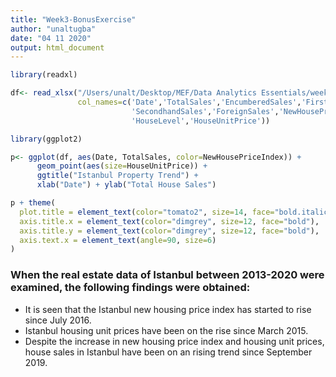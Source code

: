 ```yaml
---
title: "Week3-BonusExercise"
author: "unaltugba"
date: "04 11 2020"
output: html_document
---
```



```r
library(readxl)

df<- read_xlsx("/Users/unalt/Desktop/MEF/Data Analytics Essentials/week3/EVDS_istanbul_property_data.xlsx",skip=36,n_max=94,
               col_names=c('Date','TotalSales','EncumberedSales','FirsthandSales',
                           'SecondhandSales','ForeignSales','NewHousePriceIndex',
                           'HouseLevel','HouseUnitPrice'))

library(ggplot2)

p<- ggplot(df, aes(Date, TotalSales, color=NewHousePriceIndex)) + 
      geom_point(aes(size=HouseUnitPrice)) +
      ggtitle("Istanbul Property Trend") +
      xlab("Date") + ylab("Total House Sales")
```


```r
p + theme(
  plot.title = element_text(color="tomato2", size=14, face="bold.italic", hjust=0.5),
  axis.title.x = element_text(color="dimgrey", size=12, face="bold"),
  axis.title.y = element_text(color="dimgrey", size=12, face="bold"),
  axis.text.x = element_text(angle=90, size=6)
)

```


### When the real estate data of Istanbul between 2013-2020 were examined, the following findings were obtained:

- It is seen that the Istanbul new housing price index has started to rise since July 2016.
- Istanbul housing unit prices have been on the rise since March 2015.
- Despite the increase in new housing price index and housing unit prices, house sales in Istanbul have been on an rising trend since September 2019.

